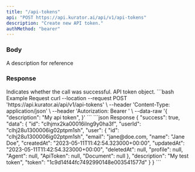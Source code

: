 ```yaml
---
title: "/api-tokens"
api: "POST https://api.kurator.ai/api/v1/api-tokens"
description: "Create new API token."
authMethod: "bearer"
---
```


### Body

<ParamField body="description" type="string">
  A description for reference
</ParamField>

### Response

<ResponseField name="success" type="boolean">
  Indicates whether the call was successful.
</ResponseField>

<ResponseField name="data" type="object">
  API token object.
</ResponseField>

<RequestExample>
```bash Example Request
curl --location --request POST 'https://api.kurator.ai/api/v1/api-tokens' \
--header 'Content-Type: application/json' \
--header 'Autorization: Bearer <token>' \
--data-raw '{
    "description": "My api token",
}'
```
</RequestExample>

<ResponseExample>
```json Response
{
  "success": true,
  "data": {
    "id": "clhjmx2ka00016ilng9y0ha3f",
    "userId": "clhj28u1300006ig02ptpm1sh",
    "user": {
      "id": "clhj28u1300006ig02ptpm1sh",
      "email": "jane@doe.com,
      "name": "Jane Doe",
      "createdAt": "2023-05-11T11:42:54.323000+00:00",
      "updatedAt": "2023-05-11T11:42:54.323000+00:00",
      "deletedAt": null,
      "profile": null,
      "Agent": null,
      "ApiToken": null,
      "Document": null
    },
    "description": "My test token",
    "token": "1c9d14f44fc7492990148e003541577d"
  }
}
```
</ResponseExample>

